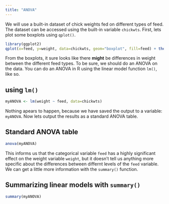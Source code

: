 ```yaml
---
title: "ANOVA"
---
```


We will use a built-in dataset of chick weights fed on different types of feed. The dataset can be accessed using the built-in variable `chickwts`.  First, lets plot some boxplots using `qplot()`.

```r
library(ggplot2)
qplot(x=feed, y=weight, data=chickwts, geom="boxplot", fill=feed) + theme_bw(20)
```

From the boxplots, it sure looks like there **might** be differences in weight between the different feed types.  To be sure, we should do an ANOVA on the data. You can do an ANOVA in R using the linear model function `lm()`, like so. 

## using `lm()`

```r
myANOVA <- lm(weight ~ feed, data=chickwts)
```


Nothing apears to happen, because we have saved the output to a variable: `myANOVA`.  Now lets output the results as a standard ANOVA table. 

## Standard ANOVA table

```r
anova(myANOVA)
```

This informs us that the categorical variable `feed` has a highly significant effect on the weight variable `weight`, but it doesn't tell us anything more specific about the differences between differnt levels of the `feed` variable.  We can get a little more information with the `summary()` function.

## Summarizing linear models with `summary()`

```r
summary(myANOVA)
```